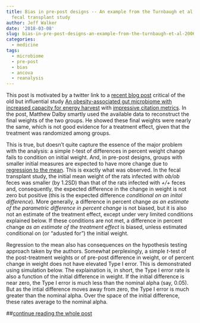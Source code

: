 ```yaml
---
title: Bias in pre-post designs -- An example from the Turnbaugh et al (2006) mouse
  fecal transplant study
author: Jeff Walker
date: '2018-03-08'
slug: bias-in-pre-post-designs-an-example-from-the-turnbaugh-et-al-2006-mouse-fecal-transplant-study
categories:
  - medicine
tags:
  - microbiome
  - pre-post
  - bias
  - ancova
  - reanalysis
---
```

This post is motivated by a twitter link to a [recent blog post](https://honey-guide.com/2018/02/13/graphic-faecal-transplants-and-obesity/) critical of the old but influential study [An obesity-associated gut microbiome with increased capacity for energy harvest](https://scholar.google.co.uk/scholar?hl=en&as_sdt=0%2C5&q=An+obesity-associated+gut+microbiome+with+increased+capacity+for+energy+harvest.&btnG=) with [impressive citation metrics](https://www.nature.com/articles/nature05414/metrics). In the post, Matthew Dalby smartly used the available data to reconstruct the final weights of the two groups. He showed these final weights were nearly the same, which is not good evidence for a treatment effect, given that the treatment was randomized among groups.

This is true, but doesn't quite capture the essence of the major problem with the analysis: a simple *t*-test of differences in percent weight change fails to condition on initial weight. And, in pre-post designs, groups with smaller initial measures are expected to have more change due to [regression to the mean](https://en.wikipedia.org/wiki/Regression_toward_the_mean). This is exactly what was observed. In the fecal transplant study, the initial mean weight of the rats infected with *ob/ob* feces was smaller (by 1.2SD) than that of the rats infected with *+/+* feces and, consequently, the expected difference in the change in weight is not zero but positive (this is the expected difference *conditional on an inital difference*). More generally, a difference in percent change *as an estimate of the parametric difference in percent change* is not biased, but it is also not an estimate of the treatment effect, except under very limited conditions explained below. If these conditions are not met, a difference in percent change *as an estimate of the treatment effect* is biased, unless estimated conditional on (or "adusted for") the initial weight.

Regression to the mean also has consequences on the hypothesis testing approach taken by the authors. Somewhat perplexingly, a simple *t*-test of the post-treatment weights or of pre-post difference in weight, or of percent change in weight does not have elevated Type I error. This is demonstrated using simulation below. The explaination is, in short, the Type I error rate is also a function of the initial difference in weight. If the initial difference is near zero, the Type I error is much less than the nominal alpha (say, 0.05). But as the intial difference moves away from zero, the Type I error is much greater than the nominal alpha. Over the space of the initial difference, these rates average to the nominal alpha.

##[continue reading the whole post](https://www.middleprofessor.com/files/quasipubs/change_scores.html)